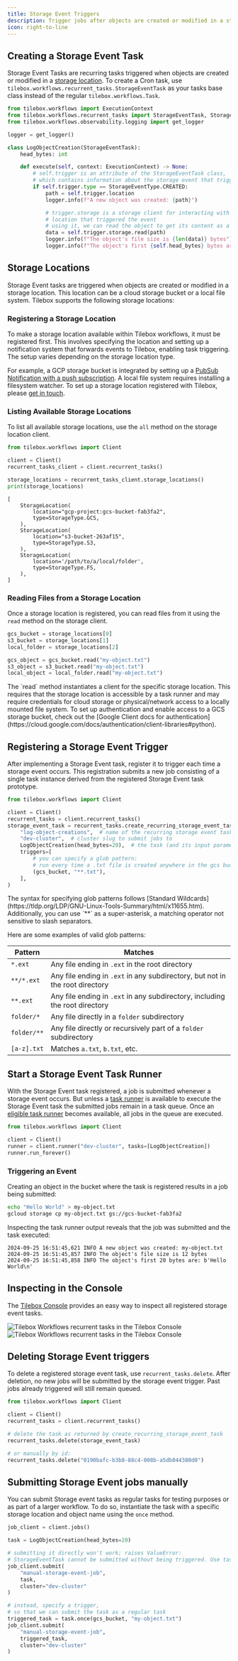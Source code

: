 ```yaml
---
title: Storage Event Triggers
description: Trigger jobs after objects are created or modified in a storage location
icon: right-to-line
---
```


## Creating a Storage Event Task

Storage Event Tasks are recurring tasks triggered when objects are created or modified in a [storage location](#storage-locations). To create a Cron task, use `tilebox.workflows.recurrent_tasks.StorageEventTask` as your tasks base class instead of the regular `tilebox.workflows.Task`.

```python Python
from tilebox.workflows import ExecutionContext
from tilebox.workflows.recurrent_tasks import StorageEventTask, StorageEventType
from tilebox.workflows.observability.logging import get_logger

logger = get_logger()

class LogObjectCreation(StorageEventTask):
    head_bytes: int

    def execute(self, context: ExecutionContext) -> None:
        # self.trigger is an attribute of the StorageEventTask class,
        # which contains information about the storage event that triggered this task
        if self.trigger.type == StorageEventType.CREATED:
            path = self.trigger.location
            logger.info(f"A new object was created: {path}")

            # trigger.storage is a storage client for interacting with the storage
            # location that triggered the event
            # using it, we can read the object to get its content as a bytes object
            data = self.trigger.storage.read(path)
            logger.info(f"The object's file size is {len(data)} bytes")
            logger.info(f"The object's first {self.head_bytes} bytes are: {data[:self.head_bytes]}")
```

## Storage Locations

Storage Event tasks are triggered when objects are created or modified in a storage location. This location can be a cloud storage bucket or a local file system. Tilebox supports the following storage locations:

<CardGroup cols={2}>
    <Card title="Google Cloud Storage" icon="google" horizontal />
    <Card title="Amazon S3" icon="aws" horizontal />
    <Card title="Local File System" icon="folder-open" horizontal />
</CardGroup>

### Registering a Storage Location

To make a storage location available within Tilebox workflows, it must be registered first. This involves specifying the location and setting up a notification system that forwards events to Tilebox, enabling task triggering. The setup varies depending on the storage location type.

For example, a GCP storage bucket is integrated by setting up a [PubSub Notification with a push subscription](https://cloud.google.com/storage/docs/pubsub-notifications). A local file system requires installing a filesystem watcher. To set up a storage location registered with Tilebox, please [get in touch](mailto:engineering@tilebox.com).

### Listing Available Storage Locations

To list all available storage locations, use the `all` method on the storage location client.

```python Python
from tilebox.workflows import Client

client = Client()
recurrent_tasks_client = client.recurrent_tasks()

storage_locations = recurrent_tasks_client.storage_locations()
print(storage_locations)
```

```plaintext Output
[
    StorageLocation(
        location="gcp-project:gcs-bucket-fab3fa2",
        type=StorageType.GCS,
    ),
    StorageLocation(
        location="s3-bucket-263af15",
        type=StorageType.S3,
    ),
    StorageLocation(
        location='/path/to/a/local/folder',
        type=StorageType.FS,
    ),
]
```

### Reading Files from a Storage Location

Once a storage location is registered, you can read files from it using the `read` method on the storage client.

```python Python
gcs_bucket = storage_locations[0]
s3_bucket = storage_locations[1]
local_folder = storage_locations[2]

gcs_object = gcs_bucket.read("my-object.txt")
s3_object = s3_bucket.read("my-object.txt")
local_object = local_folder.read("my-object.txt")
```

<Note>
    The `read` method instantiates a client for the specific storage location. This requires that
    the storage location is accessible by a task runner and may require credentials for cloud storage
    or physical/network access to a locally mounted file system.
</Note>

<Tip>
    To set up authentication and enable access to a GCS storage bucket, check out the [Google Client docs for authentication](https://cloud.google.com/docs/authentication/client-libraries#python).
</Tip>

## Registering a Storage Event Trigger

After implementing a Storage Event task, register it to trigger each time a storage event occurs. This registration submits a new job consisting of a single task instance derived from the registered Storage Event task prototype.

```python Python
from tilebox.workflows import Client

client = Client()
recurrent_tasks = client.recurrent_tasks()
storage_event_task = recurrent_tasks.create_recurring_storage_event_task(
    "log-object-creations",  # name of the recurring storage event task
    "dev-cluster",  # cluster slug to submit jobs to
    LogObjectCreation(head_bytes=20),  # the task (and its input parameters) to run repeatedly
    triggers=[
        # you can specify a glob pattern:
        # run every time a .txt file is created anywhere in the gcs bucket
        (gcs_bucket, "**.txt"),  
    ],
)
```

<Tip>
    The syntax for specifying glob patterns follows [Standard Wildcards](https://tldp.org/LDP/GNU-Linux-Tools-Summary/html/x11655.htm).
    Additionally, you can use `**` as a super-asterisk, a matching operator not sensitive to slash separators.
</Tip>

Here are some examples of valid glob patterns:

| Pattern | Matches |
|---------|---------|
| `*.ext` | Any file ending in `.ext` in the root directory |
| `**/*.ext` | Any file ending in `.ext` in any subdirectory, but not in the root directory |
| `**.ext` | Any file ending in `.ext` in any subdirectory, including the root directory |
| `folder/*` | Any file directly in a `folder` subdirectory |
| `folder/**` | Any file directly or recursively part of a `folder` subdirectory |
| `[a-z].txt`| Matches `a.txt`, `b.txt`, etc. |

## Start a Storage Event Task Runner

With the Storage Event task registered, a job is submitted whenever a storage event occurs. But unless a [task runner](/workflows/concepts/task-runners) is available to execute the Storage Event task the submitted jobs remain in a task queue.
Once an [eligible task runner](/workflows/concepts/task-runners#task-selection) becomes available, all jobs in the queue are executed.

```python Python
from tilebox.workflows import Client

client = Client()
runner = client.runner("dev-cluster", tasks=[LogObjectCreation])
runner.run_forever()
```

### Triggering an Event

Creating an object in the bucket where the task is registered results in a job being submitted:

```bash Creating an object
echo "Hello World" > my-object.txt
gcloud storage cp my-object.txt gs://gcs-bucket-fab3fa2
```

Inspecting the task runner output reveals that the job was submitted and the task executed:

```plaintext Output
2024-09-25 16:51:45,621 INFO A new object was created: my-object.txt
2024-09-25 16:51:45,857 INFO The object's file size is 12 bytes
2024-09-25 16:51:45,858 INFO The object's first 20 bytes are: b'Hello World\n'
```

## Inspecting in the Console

The [Tilebox Console](https://console.tilebox.com/workflows/recurrent-tasks) provides an easy way to inspect all registered storage event tasks.

<Frame>
  <img src="/assets/workflows/recurrent-tasks/storage-event-light.png" alt="Tilebox Workflows recurrent tasks in the Tilebox Console" className="dark:hidden" />
  <img src="/assets/workflows/recurrent-tasks/storage-event-dark.png" alt="Tilebox Workflows recurrent tasks in the Tilebox Console" className="hidden dark:block" />
</Frame>

## Deleting Storage Event triggers

To delete a registered storage event task, use `recurrent_tasks.delete`. After deletion, no new jobs will be submitted by the storage event trigger. Past jobs already triggered will still remain queued.

```python Python
from tilebox.workflows import Client

client = Client()
recurrent_tasks = client.recurrent_tasks()

# delete the task as returned by create_recurring_storage_event_task
recurrent_tasks.delete(storage_event_task)

# or manually by id:
recurrent_tasks.delete("0190bafc-b3b8-88c4-008b-a5db044380d0")
```

## Submitting Storage Event jobs manually

You can submit Storage event tasks as regular tasks for testing purposes or as part of a larger workflow. To do so, instantiate the task with a specific storage location and object name using the `once` method.

```python Python
job_client = client.jobs()

task = LogObjectCreation(head_bytes=20)

# submitting it directly won't work; raises ValueError:
# StorageEventTask cannot be submitted without being triggered. Use task.once().
job_client.submit(
    "manual-storage-event-job",
    task,
    cluster="dev-cluster"
)

# instead, specify a trigger,
# so that we can submit the task as a regular task
triggered_task = task.once(gcs_bucket, "my-object.txt")
job_client.submit(
    "manual-storage-event-job",
    triggered_task,
    cluster="dev-cluster"
)
```
